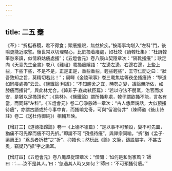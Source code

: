 ```yaml
---
---
---
```

title: 二五 蹇
---




《革》：“折梃舂稷，君不得食；頭癢搔跟，無益於疾。”按兩事均堪入“左科”門，後喻更能近取譬。後世常以切理饜心，比於搔着癢處，如杜牧《讀韓杜集》：“杜詩韓筆愁來讀，似倩麻姑癢處搔”；《五燈會元》卷八康山契隱章次：“隔靴搔癢”；耿定向《天臺先生全書》卷八《難俎》載搔癢隱語：“左邊左邊，右邊右邊，上些上些，下些下些，不是不是，正是正是，重些重些，輕些輕些”，王守仁聞之曰：“狀吾致知之旨，莫精切若此！”；周暉《金陵瑣事》卷三載焦竑等夜坐搔癢詩：“學道如同癢處搔”云云。《鹽鐵論·利議》：“不知趨舍之宜，時勢之變，議論無所依，如膝癢而搔背”，與此林尤合。《韓非子·姦劫弒臣篇》：“若以守法不朋黨，治官而求安，是猶以足搔頂也”；《易林》、《鹽鐵論》謂所搔非處，韓子謂欲搔不能，言各有當，而同歸“左科”。《五燈會元》卷二〇淨慈師一章次：“古人恁麽説話，大似預搔待癢”，亦謂古語或於今事中肯，而搔喻尤奇，可與“留渴待井”（陳師道《後山詩註》卷二《送杜侍御純》）相輔互映。

【增訂三】《道德指歸論》卷一《上德不德篇》：“是以事不可預設，變不可先圖，猶痛不可先摩而癢不可先折。”即謂不可 “預搔待癢”，與禪宗同喻。“折”猶《孟子·梁惠王》“爲長者折枝”之“折”，抑搔也；然玩此《論》文筆，鑄語屬字，不甚古奥，竊疑乃“抓”字之譌耳。

【增訂四】《五燈會元》卷八鳳凰從琛章次：“僧問：‘如何是和尚家風？’師曰：‘……汝不是其人。’曰：‘忽遇其人時又如何？’師曰：‘不可預搔待癢。’”